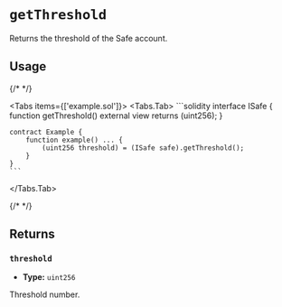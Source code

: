 
# `getThreshold`

Returns the threshold of the Safe account.

## Usage

{/* <!-- vale off --> */}

<Tabs items={['example.sol']}>
  <Tabs.Tab>
    ```solidity
    interface ISafe {
        function getThreshold() external view returns (uint256);
    }

    contract Example {
        function example() ... {
            (uint256 threshold) = (ISafe safe).getThreshold();
        }
    }
    ```
  </Tabs.Tab>
</Tabs>

{/* <!-- vale on --> */}

## Returns

### `threshold`

- **Type:** `uint256`

Threshold number.
